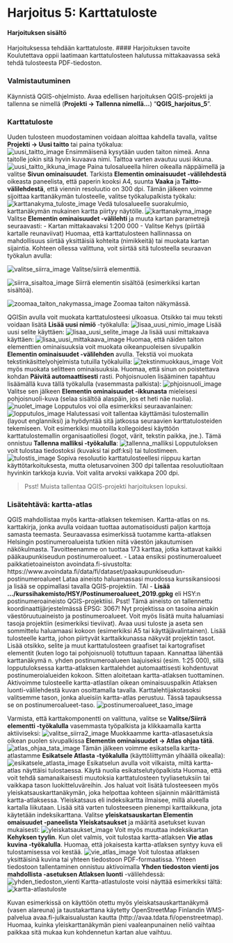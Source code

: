 # Harjoitus 5: Karttatuloste

#### Harjoituksen sisältö
Harjoituksessa tehdään karttatuloste.
#### Harjoituksen tavoite
Koulutettava oppii laatimaan karttatulosteen halutussa mittakaavassa sekä tehdä tulosteesta PDF-tiedoston.


### Valmistautuminen
Käynnistä QGIS-ohjelmisto. Avaa edellisen harjoituksen QGIS-projekti ja tallenna se nimellä (**Projekti → Tallenna nimellä…**) “**QGIS_harjoitus_5**”.

### Karttatuloste
Uuden tulosteen muodostaminen voidaan aloittaa kahdella tavalla, valitse **Projekti → Uusi taitto** tai paina työkalua:  
![uusi_taitto_image](img/harjoitus_5/image22.png)
Ensimmäisenä kysytään uuden taiton nimeä. Anna taitolle jokin sitä hyvin kuvaava nimi. Taittoa varten avautuu uusi ikkuna.
![uusi_taitto_ikkuna_image](img/harjoitus_5/image9.png)
Paina tulosalueella hiiren oikealla näppäimellä ja valitse **Sivun ominaisuudet**. Tarkista **Elementin ominaisuudet -välilehdestä** oikeasta paneelista, että paperin kooksi A4, suunta **Vaaka** ja **Taitto-välilehdestä**, että viennin resoluutio on 300 dpi.
Tämän jälkeen voimme sijoittaa karttanäkymän tulosteelle, valitse työkalupalkista työkalu: 
![karttanakyma_tuloste_image](img/harjoitus_5/image1.png)
Vedä tulosalueelle suorakulmio, karttanäkymän mukainen kartta piirtyy näytölle.
![karttanakyma_image](img/harjoitus_5/image2.png)
Valitse **Elementin ominaisuudet -välilehti** ja muuta kartan parametrejä seuraavasti:
- Kartan mittakaavaksi 1:200 000
- Valitse Kehys (piirtää kartalle reunaviivat)
Huomaa, että karttatulosteen hallinnassa on mahdollisuus siirtää yksittäisiä kohteita (nimikkeitä) tai muokata kartan sijaintia.
Kohteen ollessa valittuna, voit siirtää sitä tulosteella seuraavan työkalun avulla:


![valitse_siirra_image](img/harjoitus_5/image16.png)
Valitse/siirrä elementtiä.


![siirra_sisaltoa_image](img/harjoitus_5/image21.png)
Siirrä elementin sisältöä (esimerkiksi kartan sisältöä).


![zoomaa_taiton_nakymassa_image](img/harjoitus_5/image19.png)
Zoomaa taiton näkymässä.


QGISin avulla voit muokata karttatulosteesi ulkoasua. Otsikko tai muu teksti voidaan lisätä **Lisää uusi nimiö** -työkalulla: 
![lisaa_uusi_nimio_image](img/harjoitus_5/image7.png)
Lisää uusi selite käyttäen: 
![lisaa_uusi_selite_image](img/harjoitus_5/image8.png)
Ja lisää uusi mittakaava käyttäen: 
![lisaa_uusi_mittakaava_image](img/harjoitus_5/image20.png)
Huomaa, että näiden taiton elementtien ominaisuuksia voit muokata oikeanpuoleisen sivupalkin **Elementin ominaisuudet -välilehden** avulla.
Tekstiä voi muokata tekstinkäsittelyohjelmista tutuilla työkaluilla:
![tekstinmuokkaus_image](img/harjoitus_5/image25.png)
Voit myös muokata selitteen ominaisuuksia. Huomaa, että sinun on poistettava kohdan **Päivitä automaattisesti** rasti.
Pohjoisnuolen lisääminen tapahtuu lisäämällä kuva tällä työkalulla (vasemmasta palkista): 
![phjoisnuoli_image](img/harjoitus_5/image14.png)
Valitse sen jälkeen **Elementin ominaisuudet -ikkunasta** mieleisesi pohjoisnuoli-kuva (selaa sisältöä alaspäin, jos et heti näe nuolia).
![nuolet_image](img/harjoitus_5/image13.png)
Lopputulos voi olla esimerkiksi seuraavanlainen:
![lopputulos_image](img/harjoitus_5/image10.png)
Halutessasi voit tallentaa käyttämäsi tulostemallin (layout englanniksi) ja hyödyntää sitä jatkossa seuraavien karttatulosteiden tekemiseen. Voit esimerkiksi muotoilla kollegoidesi käyttöön karttatulostemallin organisaatiollesi (logot, värit, tekstin paikka, jne.). Tämä onnistuu **Tallenna malliksi -työkalulla**: 
![tallenna_malliksi](img/harjoitus_5/image26.png)
Lopputuloksen voit tulostaa tiedostoksi (kuvaksi tai pdf:ksi) tai tulostimeen. 
![tulostis_image](img/harjoitus_5/image15.jpg)
Sopiva resoluutio karttatulosteellesi riippuu kartan käyttötarkoituksesta, mutta oletusarvoinen 300 dpi tallentaa resoluutioltaan hyvinkin tarkkoja kuvia. Voit valita arvoksi vaikkapa 200 dpi. 

> Psst! Muista tallentaa QGIS-projekti harjoituksen lopuksi.


### Lisätehtävä: kartta-atlas
QGIS mahdollistaa myös kartta-atlaksen tekemisen. Kartta-atlas on ns. karttakirja, jonka avulla voidaan tuottaa automatisoidusti paljon karttoja samasta teemasta. Seuraavassa esimerkissä tuotamme kartta-atlaksen Helsingin postinumeroalueista tutkien niitä väestön jakautumisen näkökulmasta. Tavoitteenamme on tuottaa 173 karttaa, jotka kattavat kaikki pääkaupunkiseudun postinumeroalueet.
- Lataa ensiksi postinumeroalueet paikkatietoaineiston avoindata.fi-sivustolta: 
  https://www.avoindata.fi/data/fi/dataset/paakaupunkiseudun-postinumeroalueet
  Lataa aineisto haluamassasi muodossa kurssikansioosi ja lisää se oppimallasi tavalla QGIS-projektiin.
TAI
- **Lisää .../kurssihakemisto/HSY/Postinumeroalueet_2019.gpkg** eli HSY:n postinumeroaineisto QGIS-projektiisi. Psst! Tämä aineisto on tallennettu koordinaattijärjestelmässä EPSG: 3067! 
Nyt projektissa on tasoina ainakin väestöruutuaineisto ja postinumeroalueet. Voit myös lisätä muita haluamiasi tasoja projektiin (esimerkiksi tieviivat). 
Avaa uusi tuloste ja aseta sen sommittelu haluamaasi kokoon (esimerkiksi A5 tai käyttäjävalintainen). Lisää tulosteelle kartta, johon piirtyvät karttaikkunassa näkyvät projektin tasot. Lisää otsikko, selite ja muut karttatulosteen graafiset tai kartografiset elementit (kuten logo tai pohjoisnuoli) totuttuun tapaan.
Kannattaa lähentää karttanäkymä n. yhden postinumeroalueen laajuiseksi (esim. 1:25 000), sillä lopputuloksessa kartta-atlaksen karttalehdet automaattisesti kohdentuvat postinumeroialueiden kokoon.
Sitten aloitetaan kartta-atlaksen tuottaminen. Aktivoimme tulosteelle kartta-atlastilan oikean ominaisuuspalkin Atlaksen luonti-välilehdestä kuvan osoittamalla tavalla. Karttalehtijakotasoksi valitsemme tason, jonka alueisiin kartta-atlas perustuu. Tässä tapauksessa se on postinumeroalueet-taso. 
![postinumeroalueet_taso_image](img/harjoitus_5/image18.png)

Varmista, että karttakomponentti on valittuna, valitse se **Valitse/Siirrä elementti -työkalulla** vasemmasta työpalkista ja klikkaamalla kartta aktiiviseksi: 
![valitse_siirra2_image](img/harjoitus_5/image3.png)
Muokkaamme kartta-atlasasetuksia oikean puolen sivupalkissa **Elementin ominaisuudet → Atlas ohjaa tätä**.
![atlas_ohjaa_tata_image](img/harjoitus_5/image6.png)
Tämän jälkeen voimme esikatsella kartta-atlastamme **Esikatsele Atlasta -työkalulla** (käyttöliittymän ylhäällä oikealla):
![esikatsele_atlasta_image](img/harjoitus_5/image4.jpg)
Esikatselun avulla voit vilkaista, miltä kartta-atlas näyttäisi tulostaessa. Käytä nuolia esikatselutyöpalkista Huomaa, että voit tehdä samanaikaisesti muutoksia karttatulosteen tyyliasetuksiin tai vaikkapa tason luokitteluväreihin.
Jos haluat voit lisätä tulosteeseen myös yleiskatsauskarttanäkymän, joka helpottaa kohteen sijainnin määrittämistä kartta-atlaksessa. Yleiskatsaus eli indeksikartta ilmaisee, millä alueella kartalla liikutaan.
Lisää sitä varten tulosteeseen pienempi karttaikkuna, jota käytetään indeksikarttana. Valitse **yleiskatsauskartan Elementin omaisuudet -paneelista Yleiskatsaukset** ja määritä asetukset kuvan mukaisesti:
![yleiskatsaukset_image](img/harjoitus_5/image12.png)
Voit myös muuttaa indeksikartan **Kehyksen tyylin**.
Kun olet valmis, voit tulostaa kartta-atlaksen **Vie atlas kuvina -työkalulla**. Huomaa, että jokaisesta kartta-atlaksen syntyy kuva eli tulostamisessa voi kestää.
![vie_atlas_image](img/harjoitus_5/image11.png)
Voit tulostaa atlaksen yksittäisinä kuvina tai yhteen tiedostoon PDF-formaatissa. Yhteen tiedostoon tallentaminen onnistuu aktivoimalla **Yhden tiedoston vienti jos mahdollista -asetuksen Atlaksen luonti** -välilehdessä:
![yhden_tiedoston_vienti](img/harjoitus_5/image23.png)
Kartta-atlastuloste voisi näyttää esimerkiksi tältä:
![kartta-atlastuloste](img/harjoitus_5/image24.jpg)

Kuvan esimerkissä on käyttöön otettu myös yleiskatsauskarttanäkymä (vasen alareuna) ja taustakarttana käytetty OpenStreetMap Finlandin WMS-palvelua avaa.fi-julkaisualustan kautta (http://avaa.tdata.fi/openstreetmap). Huomaa, kuinka yleiskarttanäkymän pieni vaaleanpunainen neliö vaihtaa paikkaa sitä mukaa kun kohdennetun kartan alue vaihtuu.

